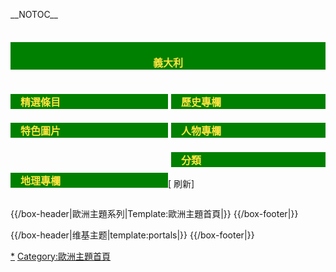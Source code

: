 __NOTOC__

{{browsebar}}

<div style="float:left; width:100%;"> 
<h2 style="font-size: medium; color: #FFE440; background-color: green;" align=center>{{Portal:義大利/序}}<br>義大利<span style="float:right;margin-left:5px;">{{edit|Portal:義大利/簡介}}</span></h2> 
{{Portal:義大利/簡介}}
</div>
</div>

<div style="float:left; width:50%;"> <!-- This width add to the the margin below to equal 100%-->
<div style="float:right;margin-left:5px;">{{edit|Portal:義大利/精選條目}}</div>
<h2 style="padding-left: 1em; font-size: medium; color: #FFE440; background-color: green;">精選條目</h2>
{{Portal:義大利/精選條目}}

<div style="float:right;margin-left:5px;">{{edit|Portal:義大利/圖片}}</div>
<h2 style="padding-left: 1em; font-size: medium; color: #FFE440; background-color: green;">特色圖片</h2>
{{Portal:義大利/圖片}}


<br>


<div style="float:right;margin-left:5px;">{{edit|Portal:義大利/地理}}</div>
<h2 style="padding-left: 1em; font-size: medium; color: #FFE440; background-color: green;">地理專欄</h2>
{{Portal:義大利/地理}}

</div>

<div style="float:right; width:49%"> <!-- This margin should be right of the above -->

<div style="float:right;margin-left:5px;">{{edit|Portal:義大利/歷史}}</div>
<h2 style="padding-left: 1em; font-size: medium; color: #FFE440; background-color: green;">歷史專欄</h2>
{{Portal:義大利/歷史}}

<div style="float:right;margin-left:5px;">{{edit|Portal:義大利/人物}}</div>
<h2 style="padding-left: 1em; font-size: medium; color: #FFE440; background-color: green;">人物專欄</h2>
{{Portal:義大利/人物}}


<div style="float:right;margin-left:5px;">{{edit|Portal:義大利/分類}}</div>
<h2 style="padding-left: 1em; font-size: medium; color: #FFE440; background-color: green;">分類</h2>
{{Portal:義大利/分類}}

</div>
</div>
[{{fullurl:Portal:義大利|action=purge}} 刷新]
<div style="float:right; width:100%">

{{/box-header|歐洲主題系列|Template:歐洲主題首頁|}}
{{歐洲主題首頁}}
{{/box-footer|}}

{{/box-header|维基主题|template:portals|}}
{{portals}}
{{/box-footer|}}

[[Category:義大利|*]]
[[Category:歐洲主題首頁|Category:歐洲主題首頁]]